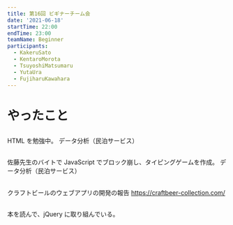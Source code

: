 ```yaml
---
title: 第16回 ビギナーチーム会
date: '2021-06-18'
startTime: 22:00
endTime: 23:00
teamName: Beginner
participants:
  - KakeruSato
  - KentaroMorota
  - TsuyoshiMatsumaru
  - YutaUra
  - FujiharuKawahara
---
```


# やったこと

## <user name="KakeruSato" />

HTML を勉強中。
データ分析（民泊サービス）

## <user name="KentaroMorota" />

佐藤先生のバイトで JavaScript でブロック崩し、タイピングゲームを作成。
データ分析（民泊サービス）

## <user name="TsuyoshiMatsumaru" />

クラフトビールのウェブアプリの開発の報告
https://craftbeer-collection.com/

## <user name="FujiharuKawahara" />

本を読んで、jQuery に取り組んでいる。
